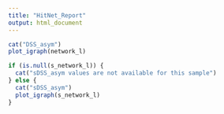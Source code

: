 ```yaml
---
title: "HitNet_Report"
output: html_document
---
```


```r
cat("DSS_asym")
plot_igraph(network_l)
```

```r
if (is.null(s_network_l)) {
  cat("sDSS_asym values are not available for this sample")
} else {
  cat("sDSS_asym")
  plot_igraph(s_network_l)
}
```
